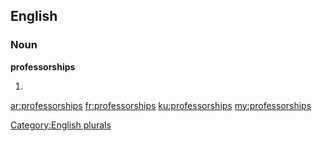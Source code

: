 ==English==

===Noun===
'''professorships'''

# {{plural of|professorship}}

[[Category:English plurals]]

[[ar:professorships]]
[[fr:professorships]]
[[ku:professorships]]
[[my:professorships]]